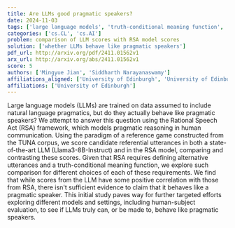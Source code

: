 ```yaml
---
title: Are LLMs good pragmatic speakers?
date: 2024-11-03
tags: ['large language models', 'truth-conditional meaning function', 'referential utterances', 'human communication', 'reference game', 'natural language pragmatics', 'pragmatic reasoning', 'TUNA corpus', 'human-subject evaluation', 'Rational Speech Act framework']
categories: ['cs.CL', 'cs.AI']
problem: comparison of LLM scores with RSA model scores
solution: ['whether LLMs behave like pragmatic speakers']
pdf_url: http://arxiv.org/pdf/2411.01562v1
arx_url: http://arxiv.org/abs/2411.01562v1
score: 5
authors: ['Mingyue Jian', 'Siddharth Narayanaswamy']
affiliations_aligned: ['University of Edinburgh', 'University of Edinburgh']
affiliations: ['University of Edinburgh']
---
```



Large language models (LLMs) are trained on data assumed to include natural language pragmatics, but do they actually behave like pragmatic speakers? We attempt to answer this question using the Rational Speech Act (RSA) framework, which models pragmatic reasoning in human communication. Using the paradigm of a reference game constructed from the TUNA corpus, we score candidate referential utterances in both a state-of-the-art LLM (Llama3-8B-Instruct) and in the RSA model, comparing and contrasting these scores. Given that RSA requires defining alternative utterances and a truth-conditional meaning function, we explore such comparison for different choices of each of these requirements. We find that while scores from the LLM have some positive correlation with those from RSA, there isn't sufficient evidence to claim that it behaves like a pragmatic speaker. This initial study paves way for further targeted efforts exploring different models and settings, including human-subject evaluation, to see if LLMs truly can, or be made to, behave like pragmatic speakers.